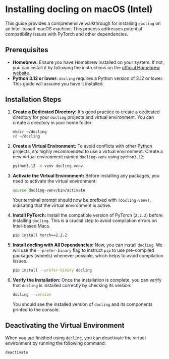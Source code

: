 # Installing docling on macOS (Intel)

This guide provides a comprehensive walkthrough for installing `docling` on an Intel-based macOS machine. This process addresses potential compatibility issues with PyTorch and other dependencies.

## Prerequisites

- **Homebrew:** Ensure you have Homebrew installed on your system. If not, you can install it by following the instructions on the [official Homebrew website](https://brew.sh/).
- **Python 3.12 or lower:** `docling` requires a Python version of 3.12 or lower. This guide will assume you have it installed.

## Installation Steps

1.  **Create a Dedicated Directory:** It's good practice to create a dedicated directory for your `docling` projects and virtual environment. You can create a directory in your home folder:

    ```sh
    mkdir ~/docling
    cd ~/docling
    ```

2.  **Create a Virtual Environment:** To avoid conflicts with other Python projects, it's highly recommended to use a virtual environment. Create a new virtual environment named `docling-venv` using `python3.12`:

    ```sh
    python3.12 -m venv docling-venv
    ```

3.  **Activate the Virtual Environment:** Before installing any packages, you need to activate the virtual environment:

    ```sh
    source docling-venv/bin/activate
    ```

    Your terminal prompt should now be prefixed with `(docling-venv)`, indicating that the virtual environment is active.

4.  **Install PyTorch:** Install the compatible version of PyTorch (`2.2.2`) before installing `docling`. This is a crucial step to avoid compilation errors on Intel-based Macs.

    ```sh
    pip install torch==2.2.2
    ```

5.  **Install docling with All Dependencies:** Now, you can install `docling`. We will use the `--prefer-binary` flag to instruct `pip` to use pre-compiled packages (wheels) whenever possible, which helps to avoid compilation issues.

    ```sh
    pip install --prefer-binary docling
    ```

6.  **Verify the Installation:** Once the installation is complete, you can verify that `docling` is installed correctly by checking its version:

    ```sh
    docling --version
    ```

    You should see the installed version of `docling` and its components printed to the console.

## Deactivating the Virtual Environment

When you are finished using `docling`, you can deactivate the virtual environment by running the following command:

```sh
deactivate
```

